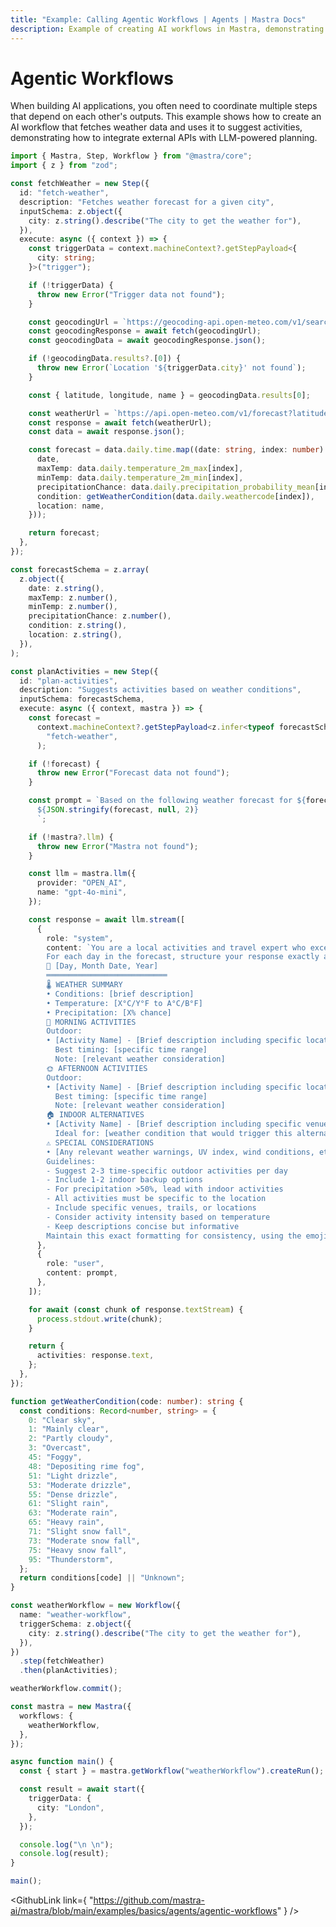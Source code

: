 ```yaml
---
title: "Example: Calling Agentic Workflows | Agents | Mastra Docs"
description: Example of creating AI workflows in Mastra, demonstrating integration of external APIs with LLM-powered planning.
---
```



# Agentic Workflows

When building AI applications, you often need to coordinate multiple steps that depend on each other's outputs. This example shows how to create an AI workflow that fetches weather data and uses it to suggest activities, demonstrating how to integrate external APIs with LLM-powered planning.

```ts showLineNumbers copy
import { Mastra, Step, Workflow } from "@mastra/core";
import { z } from "zod";

const fetchWeather = new Step({
  id: "fetch-weather",
  description: "Fetches weather forecast for a given city",
  inputSchema: z.object({
    city: z.string().describe("The city to get the weather for"),
  }),
  execute: async ({ context }) => {
    const triggerData = context.machineContext?.getStepPayload<{
      city: string;
    }>("trigger");

    if (!triggerData) {
      throw new Error("Trigger data not found");
    }

    const geocodingUrl = `https://geocoding-api.open-meteo.com/v1/search?name=${encodeURIComponent(triggerData.city)}&count=1`;
    const geocodingResponse = await fetch(geocodingUrl);
    const geocodingData = await geocodingResponse.json();

    if (!geocodingData.results?.[0]) {
      throw new Error(`Location '${triggerData.city}' not found`);
    }

    const { latitude, longitude, name } = geocodingData.results[0];

    const weatherUrl = `https://api.open-meteo.com/v1/forecast?latitude=${latitude}&longitude=${longitude}&daily=temperature_2m_max,temperature_2m_min,precipitation_probability_mean,weathercode&timezone=auto`;
    const response = await fetch(weatherUrl);
    const data = await response.json();

    const forecast = data.daily.time.map((date: string, index: number) => ({
      date,
      maxTemp: data.daily.temperature_2m_max[index],
      minTemp: data.daily.temperature_2m_min[index],
      precipitationChance: data.daily.precipitation_probability_mean[index],
      condition: getWeatherCondition(data.daily.weathercode[index]),
      location: name,
    }));

    return forecast;
  },
});

const forecastSchema = z.array(
  z.object({
    date: z.string(),
    maxTemp: z.number(),
    minTemp: z.number(),
    precipitationChance: z.number(),
    condition: z.string(),
    location: z.string(),
  }),
);

const planActivities = new Step({
  id: "plan-activities",
  description: "Suggests activities based on weather conditions",
  inputSchema: forecastSchema,
  execute: async ({ context, mastra }) => {
    const forecast =
      context.machineContext?.getStepPayload<z.infer<typeof forecastSchema>>(
        "fetch-weather",
      );

    if (!forecast) {
      throw new Error("Forecast data not found");
    }

    const prompt = `Based on the following weather forecast for ${forecast[0].location}, suggest appropriate activities:
      ${JSON.stringify(forecast, null, 2)}
      `;

    if (!mastra?.llm) {
      throw new Error("Mastra not found");
    }

    const llm = mastra.llm({
      provider: "OPEN_AI",
      name: "gpt-4o-mini",
    });

    const response = await llm.stream([
      {
        role: "system",
        content: `You are a local activities and travel expert who excels at weather-based planning. Analyze the weather data and provide practical activity recommendations.
        For each day in the forecast, structure your response exactly as follows:
        📅 [Day, Month Date, Year]
        ═══════════════════════════
        🌡️ WEATHER SUMMARY
        • Conditions: [brief description]
        • Temperature: [X°C/Y°F to A°C/B°F]
        • Precipitation: [X% chance]
        🌅 MORNING ACTIVITIES
        Outdoor:
        • [Activity Name] - [Brief description including specific location/route]
          Best timing: [specific time range]
          Note: [relevant weather consideration]
        🌞 AFTERNOON ACTIVITIES
        Outdoor:
        • [Activity Name] - [Brief description including specific location/route]
          Best timing: [specific time range]
          Note: [relevant weather consideration]
        🏠 INDOOR ALTERNATIVES
        • [Activity Name] - [Brief description including specific venue]
          Ideal for: [weather condition that would trigger this alternative]
        ⚠️ SPECIAL CONSIDERATIONS
        • [Any relevant weather warnings, UV index, wind conditions, etc.]
        Guidelines:
        - Suggest 2-3 time-specific outdoor activities per day
        - Include 1-2 indoor backup options
        - For precipitation >50%, lead with indoor activities
        - All activities must be specific to the location
        - Include specific venues, trails, or locations
        - Consider activity intensity based on temperature
        - Keep descriptions concise but informative
        Maintain this exact formatting for consistency, using the emoji and section headers as shown.`,
      },
      {
        role: "user",
        content: prompt,
      },
    ]);

    for await (const chunk of response.textStream) {
      process.stdout.write(chunk);
    }

    return {
      activities: response.text,
    };
  },
});

function getWeatherCondition(code: number): string {
  const conditions: Record<number, string> = {
    0: "Clear sky",
    1: "Mainly clear",
    2: "Partly cloudy",
    3: "Overcast",
    45: "Foggy",
    48: "Depositing rime fog",
    51: "Light drizzle",
    53: "Moderate drizzle",
    55: "Dense drizzle",
    61: "Slight rain",
    63: "Moderate rain",
    65: "Heavy rain",
    71: "Slight snow fall",
    73: "Moderate snow fall",
    75: "Heavy snow fall",
    95: "Thunderstorm",
  };
  return conditions[code] || "Unknown";
}

const weatherWorkflow = new Workflow({
  name: "weather-workflow",
  triggerSchema: z.object({
    city: z.string().describe("The city to get the weather for"),
  }),
})
  .step(fetchWeather)
  .then(planActivities);

weatherWorkflow.commit();

const mastra = new Mastra({
  workflows: {
    weatherWorkflow,
  },
});

async function main() {
  const { start } = mastra.getWorkflow("weatherWorkflow").createRun();

  const result = await start({
    triggerData: {
      city: "London",
    },
  });

  console.log("\n \n");
  console.log(result);
}

main();
```

<GithubLink
  link={
    "https://github.com/mastra-ai/mastra/blob/main/examples/basics/agents/agentic-workflows"
  }
/>

